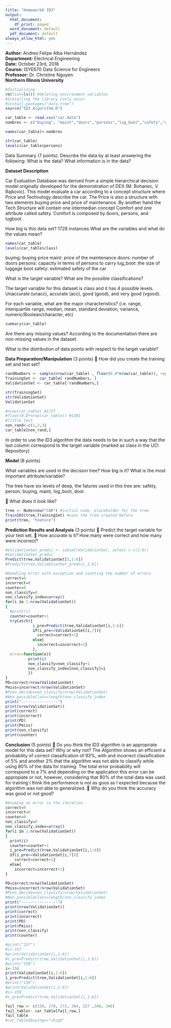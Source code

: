 ```yaml
---
title: "Homework8 ID3"
output:
  html_document:
    df_print: paged
  word_document: default
  pdf_document: default
always_allow_html: yes
---
```

**Author:** Andres Felipe Alba Hernández  
**Department:** Electrical Engineering  
**Date:** October 23rd, 2018  
**Course:** ISYE670 Data Science for Engineers  
**Professor:** Dr. Christine Nguyen  
**Northern Illinois University**  

```r
#Initializing
rm(list=ls()) #deleting environment variables
#Installing the library (only once)
#install.packages("data.tree") 
source("ID3 Algorithm.R")
```


```r
car_table <- read.csv("car.data")
nombres <- c("buying", "maint","doors","persons","lug_boot","safety","class")
```

```r
names(car_table)<-nombres
```
```r
str(car_table)
levels(car_table$persons)
```


 Data Summary (7 points): Describe the data by at least answering the following:
What is the data? What information is in the data?

**Dataset Description**

Car Evaluation Database was derived from a simple hierarchical decision model originally developed for the demonstration of DEX (M. Bohanec, V. Rajkovic). This model evaluate a car according to a concept structure where Price and Technology describe the car. The Price is also a structure with two elements buying price and price of maintenance. By another hand the Tech Structure will contain one intermedian concept Comfort and one attribute called safety. Comfort is composed by doors, persons, and lugboot.

How big is this data set? 1728 instances 
What are the variables and what do the values mean? 
```r
names(car_table)
levels(car_table$class)
```


buying: buying price
maint: price of the maintenance
doors: number of doors
persons: capacity in terms of persons to carry
lug_boot: the size of luggage boot
safety: estimated safety of the car

What is the target variable? What are the possible classifications?

The target variable for this dataset is class and it has 4 possible levels. Unaccurate (unacc), accurate (acc), good (good), and very good (vgood).

For each variable, what are the major characteristics? (i.e. range,
interquartile range, median, mean, standard deviation, variance,
numeric/Boolean/character, etc)

```r
summary(car_table)
```

Are there any missing values? 
According to the documentation there are non-missing values in the dataset.

What is the distribution of data points with respect to the target variable?

**Data Preparation/Manipulation** (3 points)
 How did you create the training set and test set?
```r
randNumbers <- sample(nrow(car_table) , floor(0.8*nrow(car_table)), replace = FALSE)
TrainingSet <- car_table[ randNumbers, ]
ValidationSet <- car_table[-randNumbers,]
```
```r
str(TrainingSet)
str(ValidationSet)
ValidationSet
```


```r
#nrow(car_table) #1727
#floor(0.8*nrow(car_table)) #1381
#little test
non_rand<-c(1,2,3)
car_table[non_rand,]
```

In order to use the ID3 algorithm the data needs to be in such a way that the last column correspond to the target variable (marked as class in the UCI Repository)

**Model** (8 points)

What variables are used in the decision tree? How big is it? What is the most
important attribute/variable?

The tree have six levels of deep, the fatures used in this tree are: safety, person, buying, maint, log_boot, door. 

 What does it look like?
```r
tree <- Node$new("CAR") #initial node, placeholder for the tree
TrainID3(tree,TrainingSet) #uses the tree created before 
print(tree, "feature")
```

**Prediction Results and Analysis** (3 points)
 Predict the target variable for your test set.
 How accurate is it? How many were correct and how many were incorrect?

```r
#ValidationSet_predic <- subset(ValidationSet, select = c(1:6))
#ValidationSet_predic
Predict(tree,ValidationSet[3,1:6])
#Predict(tree,ValidationSet_predic[,1:6])
```


```r
#Handling error with exception and counting the number of errors
correct=0
incorrect=0
counter=0
non_classify=0
non_classify_index=array()
for(i in 1:nrow(ValidationSet)) 
{
  #print(i)
  counter=counter+1
  tryCatch({
            i_pre=Predict(tree,ValidationSet[i,1:6])
            if(i_pre==ValidationSet[i,7]){
              correct=correct+1}
            else{
              incorrect=incorrect+1}
            }, 
  error=function(e){
          print(i)
          non_classify=non_classify+1
          non_classify_index[non_classify]=i
          })
}
PD=correct/nrow(ValidationSet)
Pmiss=incorrect/nrow(ValidationSet)
#Pnon_decide=non_classify/nrow(ValidationSet)
#Non_possibleClass=length(non_classify_index
print("----------------")
print(nrow(ValidationSet))
print(correct)
print(incorrect)
print(PD)
print(Pmiss)
print(non_classify)
print(counter)
```


**Conclusion** (5 points)
 Do you think the ID3 algorithm is an appropriate model for this data set?
Why or why not?
The Algorithm shows an efficient a probability of correct classification of 93%, with and incorrect classification of 5% and another 2% that the algorithm was not able to classify while using 80% of the data for training. The total error probability will correspond to a 7% and depending on the application this error can be appropiate or not, however, considering that 80% of the total data was used for training I think the performance is not as goos as I expected because the algorithm was not able to generalized. 
 Why do you think the accuracy was good or not good?



```r
#Asuming no error in the iteration.
correct=0
incorrect=0
counter=0
non_classify=0
non_classify_index=array()
for(i in 1:nrow(ValidationSet)) 
{
  print(i)
  counter=counter+1
  i_pre=Predict(tree,ValidationSet[i,1:6])
  if(i_pre==ValidationSet[i,7]){
    correct=correct+1}
  else{
    incorrect=incorrect+1}
}

PD=correct/nrow(ValidationSet)
Pmiss=incorrect/nrow(ValidationSet)
#Pnon_decide=non_classify/nrow(ValidationSet)
#Non_possibleClass=length(non_classify_index
print("----------------")
print(nrow(ValidationSet))
print(correct)
print(incorrect)
print(PD)
print(Pmiss)
print(non_classify)
print(counter)
```



```r
#print("157")
#i<-157
#print(ValidationSet[i,1:6])
#i_pre=Predict(tree,ValidationSet[i,1:6])
#print("158")
i<-158
print(ValidationSet[i,1:6])
i_pre=Predict(tree,ValidationSet[i,1:6])
#print("159")
#print(ValidationSet[i,1:6])
#i<-159
#i_pre=Predict(tree,ValidationSet[i,1:6])
```

```r
fail_row <- c(158, 270, 272, 304, 327 ,340, 346)
fail_table<- car_table[fail_row,]
fail_table
#car_table$buying=="vhigh"
```








